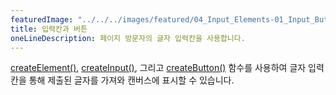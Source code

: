 ---
featuredImage: "../../../images/featured/04_Input_Elements-01_Input_Button-thumbnail.png"
title: 입력칸과 버튼
oneLineDescription: 페이지 방문자의 글자 입력칸을 사용합니다.
---

<a href="/reference/#/p5.Element/createElement/" target="_blank">createElement()</a>,
<a href="/reference/#/p5/createInput/" target="_blank">createInput()</a>,
그리고 <a href="/reference/#/p5.Element/createButton/" target="_blank">createButton()</a> 함수를 사용하여
글자 입력칸을 통해 제출된 글자를 가져와 캔버스에 표시할 수 있습니다.
